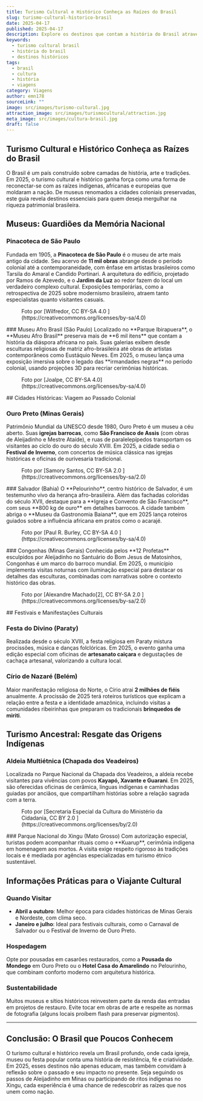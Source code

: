 ```yaml
---
title: Turismo Cultural e Histórico Conheça as Raízes do Brasil
slug: turismo-cultural-historico-brasil
date: 2025-04-17
published: 2025-04-17
description: Explore os destinos que contam a história do Brasil através de museus, igrejas barrocas e manifestações culturais imersivas em 2025.
keywords:
  - turismo cultural brasil
  - história do brasil
  - destinos históricos
tags:
  - brasil
  - cultura
  - história
  - viagens
category: Viagens
author: emn178
sourceLink: ""
image: src/images/turismo-cultural.jpg
attraction_image: src/images/turismocultural/attraction.jpg
meta_image: src/images/cultura-brasil.jpg
draft: false
---
```


## Turismo Cultural e Histórico Conheça as Raízes do Brasil
O Brasil é um país construído sobre camadas de história, arte e tradições. Em 2025, o turismo cultural e histórico ganha força como uma forma de reconectar-se com as raízes indígenas, africanas e europeias que moldaram a nação. De museus renomados a cidades coloniais preservadas, este guia revela destinos essenciais para quem deseja mergulhar na riqueza patrimonial brasileira.

## Museus: Guardiões da Memória Nacional

### Pinacoteca de São Paulo  
Fundada em 1905, a **Pinacoteca de São Paulo** é o museu de arte mais antigo da cidade. Seu acervo de **11 mil obras** abrange desde o período colonial até a contemporaneidade, com ênfase em artistas brasileiros como Tarsila do Amaral e Candido Portinari. A arquitetura do edifício, projetado por Ramos de Azevedo, e o **Jardim da Luz** ao redor fazem do local um verdadeiro complexo cultural. Exposições temporárias, como a retrospectiva de 2025 sobre modernismo brasileiro, atraem tanto especialistas quanto visitantes casuais.
<figure>
  <OptimizedImage 
    src="/images/turismocultural/pinacoteca.jpg" 
    alt="Pinacoteca" 
    width={1280} 
    height={720} 
  />
  <figcaption>
    Foto por [Wilfredor, CC BY-SA 4.0 ](https://creativecommons.org/licenses/by-sa/4.0)
  </figcaption>
</figure>
### Museu Afro Brasil (São Paulo)  
Localizado no **Parque Ibirapuera**, o **Museu Afro Brasil** preserva mais de **6 mil itens** que contam a história da diáspora africana no país. Suas galerias exibem desde esculturas religiosas de matriz afro-brasileira até obras de artistas contemporâneos como Eustáquio Neves. Em 2025, o museu lança uma exposição imersiva sobre o legado das **irmandades negras** no período colonial, usando projeções 3D para recriar cerimônias históricas.
<figure>
  <OptimizedImage 
    src="/images/turismocultural/museuafro.jpg" 
    alt="Museu afro" 
    width={1280} 
    height={720} 
  />
  <figcaption>
    Foto por [Joalpe, CC BY-SA 4.0](https://creativecommons.org/licenses/by-sa/4.0)
  </figcaption>
  </figure>
## Cidades Históricas: Viagem ao Passado Colonial

### Ouro Preto (Minas Gerais)  
Patrimônio Mundial da UNESCO desde 1980, Ouro Preto é um museu a céu aberto. Suas **igrejas barrocas**, como **São Francisco de Assis** (com obras de Aleijadinho e Mestre Ataíde), e ruas de paralelepípedos transportam os visitantes ao ciclo do ouro do século XVIII. Em 2025, a cidade sedia o **Festival de Inverno**, com concertos de música clássica nas igrejas históricas e oficinas de ourivesaria tradicional.
  <figure>
  <OptimizedImage 
    src="/images/turismocultural/ouro.jpg" 
    alt="Museu da inconfidencia" 
    width={1280} 
    height={720} 
  />
  <figcaption>
    Foto por [Samory Santos, CC BY-SA 2.0 ](https://creativecommons.org/licenses/by-sa/2.0)
  </figcaption>
  </figure>
### Salvador (Bahia)  
O **Pelourinho**, centro histórico de Salvador, é um testemunho vivo da herança afro-brasileira. Além das fachadas coloridas do século XVII, destaque para a **Igreja e Convento de São Francisco**, com seus **800 kg de ouro** em detalhes barrocos. A cidade também abriga o **Museu da Gastronomia Baiana**, que em 2025 lança roteiros guiados sobre a influência africana em pratos como o acarajé.
  <figure>
  <OptimizedImage 
    src="/images/turismocultural/pelourinho.jpg" 
    alt="Largo do Pelourinho Salvadoria" 
    width={1280} 
    height={720} 
  />
  <figcaption>
    Foto por [Paul R. Burley, CC BY-SA 4.0  ](https://creativecommons.org/licenses/by-sa/4.0)
  </figcaption>
  </figure>
### Congonhas (Minas Gerais)  
Conhecida pelos **12 Profetas** esculpidos por Aleijadinho no Santuário do Bom Jesus de Matosinhos, Congonhas é um marco do barroco mundial. Em 2025, o município implementa visitas noturnas com iluminação especial para destacar os detalhes das esculturas, combinadas com narrativas sobre o contexto histórico das obras.
  <figure>
  <OptimizedImage 
    src="/images/turismocultural/congonhas.jpg" 
    alt="Congonhas" 
    width={1280} 
    height={720} 
  />
  <figcaption>
    Foto por [Alexandre Machado[2], CC BY-SA 2.0 ](https://creativecommons.org/licenses/by-sa/2.0)
  </figcaption>
  </figure>
## Festivais e Manifestações Culturais

### Festa do Divino (Paraty)  
Realizada desde o século XVIII, a festa religiosa em Paraty mistura procissões, música e danças folclóricas. Em 2025, o evento ganha uma edição especial com oficinas de **artesanato caiçara** e degustações de cachaça artesanal, valorizando a cultura local.
  <OptimizedImage 
    src="/images/turismocultural/festaparaty.jpg" 
    alt="Festa do divino em paraty" 
    width={1280} 
    height={720} 
  />
### Círio de Nazaré (Belém)  
Maior manifestação religiosa do Norte, o Círio atrai **2 milhões de fiéis** anualmente. A procissão de 2025 terá roteiros turísticos que explicam a relação entre a festa e a identidade amazônica, incluindo visitas a comunidades ribeirinhas que preparam os tradicionais **brinquedos de miriti**.

## Turismo Ancestral: Resgate das Origens Indígenas

### Aldeia Multiétnica (Chapada dos Veadeiros)  
Localizada no Parque Nacional da Chapada dos Veadeiros, a aldeia recebe visitantes para vivências com povos **Kayapó, Xavante e Guarani**. Em 2025, são oferecidas oficinas de cerâmica, línguas indígenas e caminhadas guiadas por anciãos, que compartilham histórias sobre a relação sagrada com a terra.
  <figure>
  <OptimizedImage 
    src="/images/turismocultural/chapada.jpg" 
    alt="chapada dos veadeiros" 
    width={1280} 
    height={720} 
  />
  <figcaption>
    Foto por [Secretaria Especial da Cultura do Ministério da Cidadania, CC BY 2.0 ](https://creativecommons.org/licenses/by/2.0)
  </figcaption>
  </figure>
### Parque Nacional do Xingu (Mato Grosso)  
Com autorização especial, turistas podem acompanhar rituais como o **Kuarup**, cerimônia indígena em homenagem aos mortos. A visita exige respeito rigoroso às tradições locais e é mediada por agências especializadas em turismo étnico sustentável.

  <OptimizedImage 
    src="/images/turismocultural/xingu.jpg" 
    alt="Parque Nacional do Xingu" 
    width={1280} 
    height={720} 
  />

## Informações Práticas para o Viajante Cultural

### Quando Visitar  
- **Abril a outubro**: Melhor época para cidades históricas de Minas Gerais e Nordeste, com clima seco.
- **Janeiro e julho**: Ideal para festivais culturais, como o Carnaval de Salvador ou o Festival de Inverno de Ouro Preto.

### Hospedagem  
Opte por pousadas em casarões restaurados, como a **Pousada do Mondego** em Ouro Preto ou o **Hotel Casa do Amarelindo** no Pelourinho, que combinam conforto moderno com arquitetura histórica.

### Sustentabilidade  
Muitos museus e sítios históricos reinvestem parte da renda das entradas em projetos de restauro. Evite tocar em obras de arte e respeite as normas de fotografia (alguns locais proíbem flash para preservar pigmentos).

---

## Conclusão: O Brasil que Poucos Conhecem  
O turismo cultural e histórico revela um Brasil profundo, onde cada igreja, museu ou festa popular conta uma história de resistência, fé e criatividade. Em 2025, esses destinos não apenas educam, mas também convidam à reflexão sobre o passado e seu impacto no presente. Seja seguindo os passos de Aleijadinho em Minas ou participando de ritos indígenas no Xingu, cada experiência é uma chance de redescobrir as raízes que nos unem como nação.
